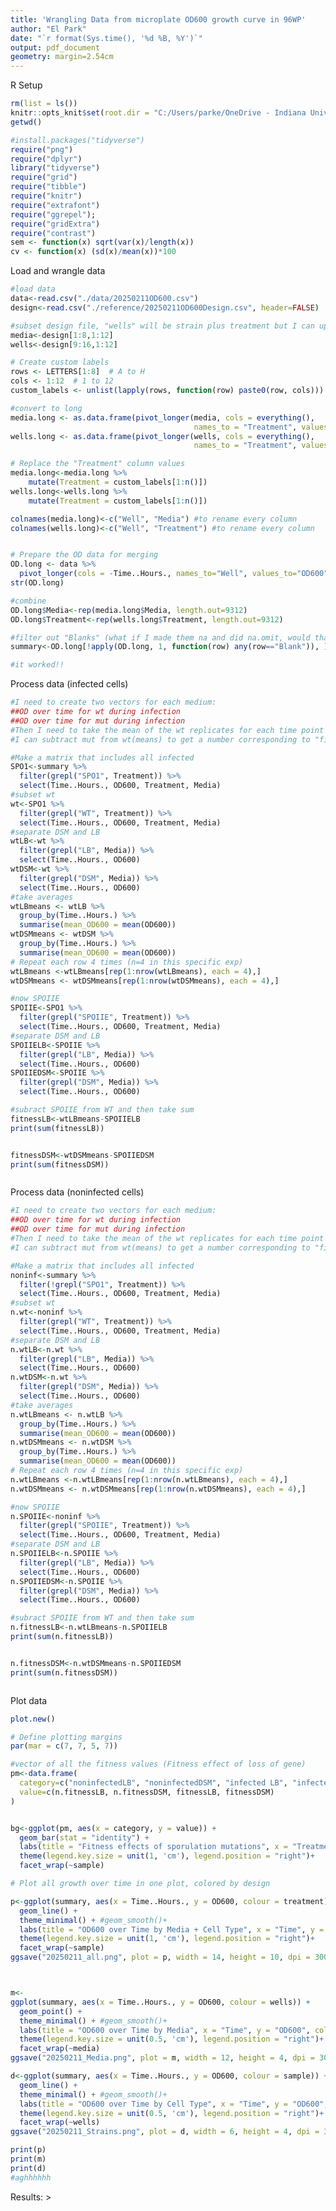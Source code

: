 ```yaml
---
title: 'Wrangling Data from microplate OD600 growth curve in 96WP'
author: "El Park"
date: "`r format(Sys.time(), '%d %B, %Y')`"
output: pdf_document
geometry: margin=2.54cm
---
```


R Setup
```r
rm(list = ls())
knitr::opts_knit$set(root.dir = "C:/Users/parke/OneDrive - Indiana University/GitHub/ASG-fitness-effects/microplate fitness assay/")
getwd()

#install.packages("tidyverse")
require("png")
require("dplyr")
library("tidyverse")
require("grid")
require("tibble")
require("knitr")
require("extrafont")
require("ggrepel");
require("gridExtra")
require("contrast")
sem <- function(x) sqrt(var(x)/length(x))
cv <- function(x) (sd(x)/mean(x))*100

```

Load and wrangle data
```r
#load data
data<-read.csv("./data/20250211OD600.csv")
design<-read.csv("./reference/20250211OD600Design.csv", header=FALSE)

#subset design file, "wells" will be strain plus treatment but I can update design file to include a separate column for both
media<-design[1:8,1:12]
wells<-design[9:16,1:12]

# Create custom labels
rows <- LETTERS[1:8]  # A to H
cols <- 1:12  # 1 to 12
custom_labels <- unlist(lapply(rows, function(row) paste0(row, cols)))

#convert to long
media.long <- as.data.frame(pivot_longer(media, cols = everything(),
                                         names_to = "Treatment", values_to = "Value"))
wells.long <- as.data.frame(pivot_longer(wells, cols = everything(),
                                         names_to = "Treatment", values_to = "Value"))

# Replace the "Treatment" column values
media.long<-media.long %>%
    mutate(Treatment = custom_labels[1:n()])
wells.long<-wells.long %>%
    mutate(Treatment = custom_labels[1:n()])

colnames(media.long)<-c("Well", "Media") #to rename every column
colnames(wells.long)<-c("Well", "Treatment") #to rename every column


# Prepare the OD data for merging
OD.long <- data %>%
  pivot_longer(cols = -Time..Hours., names_to="Well", values_to="OD600")
str(OD.long)

#combine
OD.long$Media<-rep(media.long$Media, length.out=9312)
OD.long$Treatment<-rep(wells.long$Treatment, length.out=9312)

#filter out "Blanks" (what if I made them na and did na.omit, would that be easier?)
summary<-OD.long[!apply(OD.long, 1, function(row) any(row=="Blank")), ]

#it worked!!
```

Process data (infected cells)
```r
#I need to create two vectors for each medium:
##OD over time for wt during infection
##OD over time for mut during infection
#Then I need to take the mean of the wt replicates for each time point and repeat
#I can subtract mut from wt(means) to get a number corresponding to "fitness"

#Make a matrix that includes all infected 
SPO1<-summary %>%
  filter(grepl("SPO1", Treatment)) %>%
  select(Time..Hours., OD600, Treatment, Media)
#subset wt
wt<-SPO1 %>%
  filter(grepl("WT", Treatment)) %>%
  select(Time..Hours., OD600, Treatment, Media)
#separate DSM and LB
wtLB<-wt %>%
  filter(grepl("LB", Media)) %>%
  select(Time..Hours., OD600)
wtDSM<-wt %>%
  filter(grepl("DSM", Media)) %>%
  select(Time..Hours., OD600)
#take averages
wtLBmeans <- wtLB %>%
  group_by(Time..Hours.) %>%
  summarise(mean_OD600 = mean(OD600))
wtDSMmeans <- wtDSM %>%
  group_by(Time..Hours.) %>%
  summarise(mean_OD600 = mean(OD600))
# Repeat each row 4 times (n=4 in this specific exp)
wtLBmeans <-wtLBmeans[rep(1:nrow(wtLBmeans), each = 4),]
wtDSMmeans <- wtDSMmeans[rep(1:nrow(wtDSMmeans), each = 4),]

#now SPOIIE
SPOIIE<-SPO1 %>%
  filter(grepl("SPOIIE", Treatment)) %>%
  select(Time..Hours., OD600, Treatment, Media)
#separate DSM and LB
SPOIIELB<-SPOIIE %>%
  filter(grepl("LB", Media)) %>%
  select(Time..Hours., OD600)
SPOIIEDSM<-SPOIIE %>%
  filter(grepl("DSM", Media)) %>%
  select(Time..Hours., OD600)

#subract SPOIIE from WT and then take sum
fitnessLB<-wtLBmeans-SPOIIELB
print(sum(fitnessLB))


fitnessDSM<-wtDSMmeans-SPOIIEDSM
print(sum(fitnessDSM))



```
Process data (noninfected cells)
```r
#I need to create two vectors for each medium:
##OD over time for wt during infection
##OD over time for mut during infection
#Then I need to take the mean of the wt replicates for each time point and repeat
#I can subtract mut from wt(means) to get a number corresponding to "fitness"

#Make a matrix that includes all infected 
noninf<-summary %>%
  filter(!grepl("SPO1", Treatment)) %>%
  select(Time..Hours., OD600, Treatment, Media)
#subset wt
n.wt<-noninf %>%
  filter(grepl("WT", Treatment)) %>%
  select(Time..Hours., OD600, Treatment, Media)
#separate DSM and LB
n.wtLB<-n.wt %>%
  filter(grepl("LB", Media)) %>%
  select(Time..Hours., OD600)
n.wtDSM<-n.wt %>%
  filter(grepl("DSM", Media)) %>%
  select(Time..Hours., OD600)
#take averages
n.wtLBmeans <- n.wtLB %>%
  group_by(Time..Hours.) %>%
  summarise(mean_OD600 = mean(OD600))
n.wtDSMmeans <- n.wtDSM %>%
  group_by(Time..Hours.) %>%
  summarise(mean_OD600 = mean(OD600))
# Repeat each row 4 times (n=4 in this specific exp)
n.wtLBmeans <-n.wtLBmeans[rep(1:nrow(n.wtLBmeans), each = 4),]
n.wtDSMmeans <- n.wtDSMmeans[rep(1:nrow(n.wtDSMmeans), each = 4),]

#now SPOIIE
n.SPOIIE<-noninf %>%
  filter(grepl("SPOIIE", Treatment)) %>%
  select(Time..Hours., OD600, Treatment, Media)
#separate DSM and LB
n.SPOIIELB<-n.SPOIIE %>%
  filter(grepl("LB", Media)) %>%
  select(Time..Hours., OD600)
n.SPOIIEDSM<-n.SPOIIE %>%
  filter(grepl("DSM", Media)) %>%
  select(Time..Hours., OD600)

#subract SPOIIE from WT and then take sum
n.fitnessLB<-n.wtLBmeans-n.SPOIIELB
print(sum(n.fitnessLB))


n.fitnessDSM<-n.wtDSMmeans-n.SPOIIEDSM
print(sum(n.fitnessDSM))



```

Plot data
```r
plot.new()

# Define plotting margins
par(mar = c(7, 7, 5, 7))

#vector of all the fitness values (Fitness effect of loss of gene)
pm<-data.frame(
  category=c("noninfectedLB", "noninfectedDSM", "infected LB", "infected" ),
  value=c(n.fitnessLB, n.fitnessDSM, fitnessLB, fitnessDSM)
)


bg<-ggplot(pm, aes(x = category, y = value)) +
  geom_bar(stat = "identity") +
  labs(title = "Fitness effects of sporulation mutations", x = "Treatment ", y = "Value") +
  theme(legend.key.size = unit(1, 'cm'), legend.position = "right")+
  facet_wrap(~sample)

# Plot all growth over time in one plot, colored by design

p<-ggplot(summary, aes(x = Time..Hours., y = OD600, colour = treatment)) +
  geom_line() +
  theme_minimal() + #geom_smooth()+
  labs(title = "OD600 over Time by Media + Cell Type", x = "Time", y = "OD600", colour = "Media.strain-treatment") +
  theme(legend.key.size = unit(1, 'cm'), legend.position = "right")+
  facet_wrap(~sample)
ggsave("20250211_all.png", plot = p, width = 14, height = 10, dpi = 300)



m<-
ggplot(summary, aes(x = Time..Hours., y = OD600, colour = wells)) +
  geom_point() +
  theme_minimal() + #geom_smooth()+
  labs(title = "OD600 over Time by Media", x = "Time", y = "OD600", colour = "strain-treatment") +
  theme(legend.key.size = unit(0.5, 'cm'), legend.position = "right")+
  facet_wrap(~media)
ggsave("20250211_Media.png", plot = m, width = 12, height = 4, dpi = 300)

d<-ggplot(summary, aes(x = Time..Hours., y = OD600, colour = sample)) +
  geom_line() +
  theme_minimal() + #geom_smooth()+
  labs(title = "OD600 over Time by Cell Type", x = "Time", y = "OD600", colour = "Media") +
  theme(legend.key.size = unit(0.5, 'cm'), legend.position = "right")+
  facet_wrap(~wells)
ggsave("20250211_Strains.png", plot = d, width = 6, height = 4, dpi = 300)

print(p)
print(m)
print(d)
#aghhhhhh
```
Results:
>